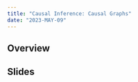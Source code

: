 ```yaml
---
title: "Causal Inference: Causal Graphs"
date: "2023-MAY-09"
---
```

  
  
## Overview
  
  
  
## Slides
